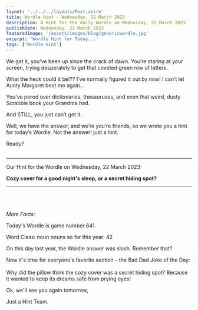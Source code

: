 ```yaml
---
layout: '../../../layouts/Post.astro'
title: Wordle Hint - Wednesday, 22 March 2023
description: A Hint for the daily Wordle on Wednesday, 22 March 2023
publishDate: Wednesday, 22 March 2023
featuredImage: '/assets/images/blog/genericwordle.jpg'
excerpt: 'Wordle Hint for Today...'
tags: ['Wordle Hint']
---
```


We get it, you’ve been up since the crack of dawn. You’re staring at your screen, trying desperately to get that coveted green row of letters. 

What the heck could it be!??
I’ve normally figured it out by now!
I can’t let Aunty Margaret beat me again… 

You’ve pored over dictionaries, thesauruses, and even that weird, dusty Scrabble book your Grandma had.

And STILL, you just can’t get it. 

Well, we have the answer, and we’re you’re friends, so we wrote you a hint for today’s Wordle.
Not the answer! just a hint. 

Ready?<br /><br />

----

Our Hint for the Wordle on Wednesday, 22 March 2023:

**Cozy cover for a good night's sleep, or a secret hiding spot?** 


----

<br /><br /><br />*More Facts:*

Today's Wordle is game number 641.

Word Class: noun nouns so far this year: 42 

On this day last year, the Wordle answer was slosh. Remember that? 

Now it's time for everyone's favorite section – the Bad Dad Joke of the Day:<br /><br />Why did the pillow think the cozy cover was a secret hiding spot? Because it wanted to keep its dreams safe from prying eyes! 

Ok, we'll see you again tomorrow, 

Just a Hint Team.